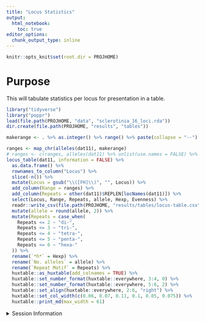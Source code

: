 ```yaml
---
title: "Locus Statistics"
output: 
  html_notebook:
    toc: true
editor_options: 
  chunk_output_type: inline
---
```


```r
knitr::opts_knit$set(root.dir = PROJHOME)
```

# Purpose

This will tabulate statistics per locus for presentation in a table.

```r
library("tidyverse")
library("poppr")
load(file.path(PROJHOME, "data", "sclerotinia_16_loci.rda"))
dir.create(file.path(PROJHOME, "results", "tables"))
```

```r
makerange <- . %>% as.integer() %>% range() %>% paste(collapse = "--")

ranges <- map_chr(alleles(dat11), makerange)
# ranges <- c(ranges, alleles(dat11) %>% unlist(use.names = FALSE) %>% makerange)
locus_table(dat11, information = FALSE) %>% 
  as.data.frame() %>%
  rownames_to_column("Locus") %>%
  slice(-n()) %>%
  mutate(Locus = gsub("\\([FH]\\)", "", Locus)) %>%
  add_column(Range = ranges) %>%
  add_column(Repeats = other(dat11)$REPLEN[locNames(dat11)]) %>%
  select(Locus, Range, Repeats, allele, Hexp, Evenness) %>%
  readr::write_csv(file.path(PROJHOME, "results/tables/locus-table.csv"), col_names = TRUE) %>%
  mutate(allele = round(allele, 2)) %>%
  mutate(Repeats = case_when(
    Repeats <= 2 ~ "di-",
    Repeats <= 3 ~ "tri-",
    Repeats <= 4 ~ "tetra-",
    Repeats <= 5 ~ "penta-",
    Repeats <= 6 ~ "hexa-"
  )) %>%
  rename(`*h*` = Hexp) %>%
  rename(`No. alleles` = allele) %>%
  rename(`Repeat Motif` = Repeats) %>%
  huxtable::as_huxtable(add_colnames = TRUE) %>%
  huxtable::set_number_format(huxtable::everywhere, 3:4, 0) %>%
  huxtable::set_number_format(huxtable::everywhere, 5:6, 2) %>%
  huxtable::set_align(huxtable::everywhere, 2:6, "right") %>%
  huxtable::set_col_width(c(0.06, 0.07, 0.11, 0.1, 0.05, 0.075)) %>%
  huxtable::print_md(max_width = 61)
```

<details>
<summary>Session Information</summary>

```r
options(width = 100)
devtools::session_info()
```

</details>
